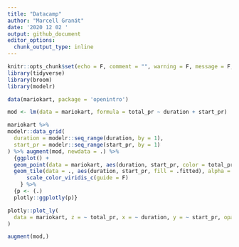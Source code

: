 ```yaml
---
title: "Datacamp"
author: "Marcell Granát"
date: '2020 12 02 '
output: github_document
editor_options: 
  chunk_output_type: inline
---
```


```r
knitr::opts_chunk$set(echo = F, comment = "", warning = F, message = F, cache = F, dev = "svg", error = T)
library(tidyverse)
library(broom)
library(modelr)
```

```r
data(mariokart, package = 'openintro')
```

```r
mod <- lm(data = mariokart, formula = total_pr ~ duration + start_pr)
```

```r
mariokart %>% 
modelr::data_grid(
  duration = modelr::seq_range(duration, by = 1),
  start_pr = modelr::seq_range(start_pr, by = 1)
) %>% augment(mod, newdata = .) %>% 
  {ggplot() +
  geom_point(data = mariokart, aes(duration, start_pr, color = total_pr)) +
  geom_tile(data = ., aes(duration, start_pr, fill = .fitted), alpha = .5) +
      scale_color_viridis_c(guide = F)
    } %>% 
  {p <- (.)
  plotly::ggplotly(p)}
```

```r
plotly::plot_ly(
  data = mariokart, z = ~ total_pr, x = ~ duration, y = ~ start_pr, opacity = .6
)
```


```r
augment(mod,)
```


